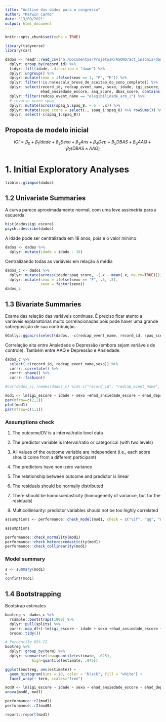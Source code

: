 ```yaml
---
title: "Análise dos dados para o congresso"
author: "Marwin Carmo"
date: "13/09/2021"
output: html_document
---
```


```r
knitr::opts_chunk$set(echo = TRUE)
```

```r
library(tidyverse)
library(car)
```


```r
dados <- readr::read_csv("G:/Documentos/ProjetosR/ASONO/act_insonia/dados/dados_preliminares_14-09.csv") %>% 
  dplyr::group_by(record_id) %>% 
  tidyr::fill(idade, .direction = "down") %>% 
  dplyr::ungroup() %>% 
  dplyr::mutate(sexo = ifelse(sexo == 1, "F", "M")) %>% 
  dplyr::filter(!is.na(escala_breve_de_aceitao_do_sono_complete)) %>% 
  dplyr::select(record_id, redcap_event_name, sexo, idade, igi_escore, ehad_depressao_escore,
                ehad_ansiedade_escore, aaq_score, dbas_score, contains("spaq_")) %>% 
  dplyr::filter(redcap_event_name == "elegibilidade_arm_1") %>% 
  # reverse score spaq
  dplyr::mutate(across(spaq_5:spaq_8, ~ 6 - .x)) %>% 
  dplyr::mutate(spaq_score = select(., spaq_1:spaq_8) %>% rowSums()) %>% 
  dplyr::select(-c(spaq_1:spaq_8))
```


## Proposta de modelo inicial

$$
IGI = \beta_0 + \beta_1Idade + \beta_2Sexo + \beta_3Ans + \beta_4Dep + \beta_5DBAS + \beta_6AAQ + \beta_7(DBAS \times AAQ) 
$$

# 1. Initial Exploratory Analyses


```r
tibble::glimpse(dados)
```

## 1.2 Univariate Summaries

A curva parece aproximadamente normal, com uma leve assimetria para a esquerda.

```r
hist(dados$igi_escore)
psych::describe(dados)
```

A idade pode ser centralizada em 18 anos, pois é o valor mínimo

```r
dados <- dados %>% 
  dplyr::mutate(idade = idade - 18)

```

Centralizando todas as variáveis em relação à média

```r

dados_c <- dados %>% 
  dplyr::mutate(across(idade:spaq_score, ~(.x - mean(.x, na.rm=TRUE)))) %>% 
  dplyr::mutate(sexo = ifelse(sexo == "F", .5,-.5),
                sexo = factor(sexo))
dados_c
```


## 1.3 Bivariate Summaries

Exame das relação das variáveis contínuas. É preciso ficar atento a variáveis explanatórias muito correlacionadas pois pode haver uma grande sobreposição de sua contribuição.

```r
GGally::ggpairs(select(dados, -c(redcap_event_name, record_id, spaq_score)))
```

Correlação alta entre Ansiedade e Depressão (embora sejam variáveis de controle). Também entre AAQ e Depressão e Ansiedade.

```r

dados_c %>% 
  select(-c(record_id, redcap_event_name,sexo)) %>% 
  corrr::correlate() %>% 
  corrr::shave() %>% 
  corrr::fashion()

#cor(dados_c[,!names(dados_c) %in% c("record_id", "redcap_event_name", "sexo")], #use="complete.obs")

```


```r
mod1 <- lm(igi_escore ~ idade + sexo +ehad_ansiedade_escore + ehad_depressao_escore + dbas_score*aaq_score, data = dados_c)
par(mfrow=c(2,2))
plot(mod1)
par(mfrow=c(1,1))
```

### Assumptions check

1. The outcome/DV is a interval/ratio level data

2. The predictor variable is interval/ratio or categorical (with two levels)

3. All values of the outcome variable are independent (i.e., each score should come from a different participant)

4. The predictors have non-zero variance

5. The relationship between outcome and predictor is linear

6. The residuals should be normally distributed

7. There should be homoscedasticity (homogeneity of variance, but for the residuals)

8. Multicollinearity: predictor variables should not be too highly correlated


```r
assumptions <- performance::check_model(mod1, check = c("vif", "qq", "normality", "linearity", "homogeneity"))

assumptions
```
```r
performance::check_normality(mod1)
performance::check_heteroscedasticity(mod1)
performance::check_collinearity(mod1)
```
### Model summary

```r
s <- summary(mod1)
s
confint(mod1)
```


## 1.4 Bootstrapping

Bootstrap estimates

```r
bootreg <- dados_c %>% 
  rsample::bootstraps(1000) %>% 
  dplyr::pull(splits) %>% 
  purrr::map_dfr(~lm(igi_escore ~ idade + sexo +ehad_ansiedade_escore + ehad_depressao_escore + dbas_score*aaq_score, data = .) %>% 
  broom::tidy())

# Percentile 95% CI
bootreg %>% 
  dplyr::group_by(term) %>% 
  dplyr::summarise(low=quantile(estimate, .025),
            high=quantile(estimate, .975))
```


```r
ggplot(bootreg, aes(estimate)) + 
  geom_histogram(bins = 10, color = "black", fill = "white") + 
  facet_wrap(~ term, scales="free")
```

```r
mod0 <- lm(igi_escore ~ idade + sexo + ehad_ansiedade_escore + ehad_depressao_escore + dbas_score +aaq_score, data = dados_c)
anova(mod0, mod1)
```

```r
performance::r2(mod1)
performance::r2(mod0)
```

```r
report::report(mod1)
```

